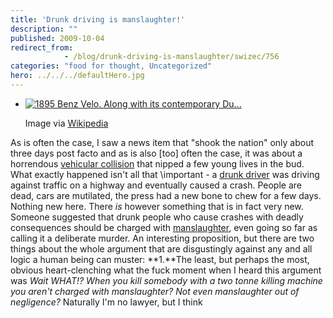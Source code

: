 ```yaml
---
title: 'Drunk driving is manslaughter!'
description: ""
published: 2009-10-04
redirect_from: 
            - /blog/drunk-driving-is-manslaughter/swizec/756
categories: "food for thought, Uncategorized"
hero: ../../../defaultHero.jpg
---
```

- [![1895 Benz Velo. Along with its contemporary Du...](http://upload.wikimedia.org/wikipedia/commons/thumb/1/1e/Benz-velo.jpg/300px-Benz-velo.jpg "1895 Benz Velo. Along with its contemporary Du...")](http://commons.wikipedia.org/wiki/Image:Benz-velo.jpg)

  Image via [Wikipedia](http://commons.wikipedia.org/wiki/Image:Benz-velo.jpg)

As is often the case, I saw a news item that &quot;shook the nation&quot; only about three days post facto and as is also \[too] often the case, it was about a horrendous [vehicular collision](http://en.wikipedia.org/wiki/Car_accident "Car accident") that nipped a few young lives in the bud. What exactly happened isn&#x27;t all that \\important - a [drunk driver](http://en.wikipedia.org/wiki/Drunk_driving_%28United_States%29 "Drunk driving (United States)") was driving against traffic on a highway and eventually caused a crash. People are dead, cars are mutilated, the press had a new bone to chew for a few days. Nothing new here. There _is_ however something that is in fact very new. Someone suggested that drunk people who cause crashes with deadly consequences should be charged with [manslaughter](http://en.wikipedia.org/wiki/Manslaughter "Manslaughter"), even going so far as calling it a deliberate murder. An interesting proposition, but there are two things about the whole argument that are disgustingly against any and all logic a human being can muster: **1.**The least, but perhaps the most, obvious heart-clenching what the fuck moment when I heard this argument was _Wait WHAT!? When you kill somebody with a two tonne killing machine you aren&#x27;t charged with manslaughter? Not even manslaughter out of negligence?_ Naturally I&#x27;m no lawyer, but I think